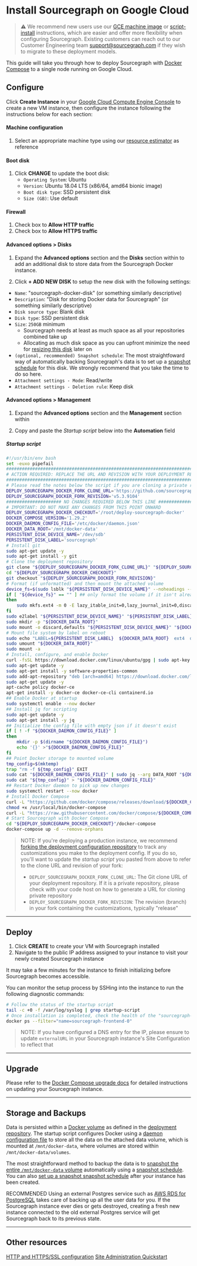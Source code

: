 # Install Sourcegraph on Google Cloud

> ⚠️ We recommend new users use our [GCE machine image](/admin/deploy/machine-images/gce) or [script-install](/admin/deploy/single-node/script) instructions, which are easier and offer more flexibility when configuring Sourcegraph. Existing customers can reach out to our Customer Engineering team support@sourcegraph.com if they wish to migrate to these deployment models.

This guide will take you through how to deploy Sourcegraph with [Docker Compose](https://docs.docker.com/compose/) to a single node running on Google Cloud.

## Configure

Click **Create Instance** in your [Google Cloud Compute Engine Console](https://console.cloud.google.com/compute/instances) to create a new VM instance, then configure the instance following the instructions below for each section:

#### Machine configuration
1. Select an appropriate machine type using our [resource estimator](/admin/deploy/resource_estimator) as reference

#### Boot disk
1. Click **CHANGE** to update the boot disk:
   * `Operating System`: Ubuntu
   * `Version`: Ubuntu 18.04 LTS (x86/64, amd64 bionic image)
   * `Boot disk type`: SSD persistent disk
   * `Size (GB)`: Use default

#### Firewall
1. Check box to **Allow HTTP traffic**
1. Check box to **Allow HTTPS traffic**

#### Advanced options > Disks

1. Expand the **Advanced options** section and the **Disks** section within to add an additional disk to store data from the Sourcegraph Docker instance.

1. Click **+ ADD NEW DISK** to setup the new disk with the following settings:
  * `Name`: "sourcegraph-docker-disk" (or something similarly descriptive)
  * `Description`: "Disk for storing Docker data for Sourcegraph" (or something similarly descriptive)
  * `Disk source type`: Blank disk
  * `Disk type`: SSD persistent disk
  * `Size`: `250GB` minimum
      * Sourcegraph needs at least as much space as all your repositories combined take up
      * Allocating as much disk space as you can upfront minimize the need for [resizing this disk](https://cloud.google.com/compute/docs/disks/add-persistent-disk#resize_pd) later on
  * `(optional, recommended) Snapshot schedule`: The most straightfoward way of automatically backing Sourcegraph's data is to set up a [snapshot schedule](https://cloud.google.com/compute/docs/disks/scheduled-snapshots) for this disk. We strongly recommend that you take the time to do so here.
  * `Attachment settings - Mode`: Read/write
  * `Attachment settings - Deletion rule`: Keep disk

#### Advanced options > Management

1. Expand the **Advanced options** section and the **Management** section within

2. Copy and paste the *Startup script* below into the **Automation** field

##### Startup script

```bash
#!/usr/bin/env bash
set -euxo pipefail
###############################################################################
# ACTION REQUIRED: REPLACE THE URL AND REVISION WITH YOUR DEPLOYMENT REPO INFO
###############################################################################
# Please read the notes below the script if you are cloning a private repository
DEPLOY_SOURCEGRAPH_DOCKER_FORK_CLONE_URL='https://github.com/sourcegraph/deploy-sourcegraph-docker.git'
DEPLOY_SOURCEGRAPH_DOCKER_FORK_REVISION='v5.3.9104'
##################### NO CHANGES REQUIRED BELOW THIS LINE #####################
# IMPORTANT: DO NOT MAKE ANY CHANGES FROM THIS POINT ONWARD
DEPLOY_SOURCEGRAPH_DOCKER_CHECKOUT='/root/deploy-sourcegraph-docker'
DOCKER_COMPOSE_VERSION='1.29.2'
DOCKER_DAEMON_CONFIG_FILE='/etc/docker/daemon.json'
DOCKER_DATA_ROOT='/mnt/docker-data'
PERSISTENT_DISK_DEVICE_NAME='/dev/sdb'
PERSISTENT_DISK_LABEL='sourcegraph'
# Install git
sudo apt-get update -y
sudo apt-get install -y git
# Clone the deployment repository
git clone "${DEPLOY_SOURCEGRAPH_DOCKER_FORK_CLONE_URL}" "${DEPLOY_SOURCEGRAPH_DOCKER_CHECKOUT}"
cd "${DEPLOY_SOURCEGRAPH_DOCKER_CHECKOUT}"
git checkout "${DEPLOY_SOURCEGRAPH_DOCKER_FORK_REVISION}"
# Format (if unformatted) and then mount the attached volume
device_fs=$(sudo lsblk "${PERSISTENT_DISK_DEVICE_NAME}" --noheadings --output fsType)
if [ "${device_fs}" == "" ] ## only format the volume if it isn't already formatted
then
    sudo mkfs.ext4 -m 0 -E lazy_itable_init=0,lazy_journal_init=0,discard "${PERSISTENT_DISK_DEVICE_NAME}"
fi
sudo e2label "${PERSISTENT_DISK_DEVICE_NAME}" "${PERSISTENT_DISK_LABEL}"
sudo mkdir -p "${DOCKER_DATA_ROOT}"
sudo mount -o discard,defaults "${PERSISTENT_DISK_DEVICE_NAME}" "${DOCKER_DATA_ROOT}"
# Mount file system by label on reboot
sudo echo "LABEL=${PERSISTENT_DISK_LABEL}  ${DOCKER_DATA_ROOT}  ext4  discard,defaults,nofail  0  2" | sudo tee -a /etc/fstab
sudo umount "${DOCKER_DATA_ROOT}"
sudo mount -a
# Install, configure, and enable Docker
curl -fsSL https://download.docker.com/linux/ubuntu/gpg | sudo apt-key add -
sudo apt-get update -y
sudo apt-get install -y software-properties-common
sudo add-apt-repository "deb [arch=amd64] https://download.docker.com/linux/ubuntu $(lsb_release -cs) stable"
sudo apt-get update -y
apt-cache policy docker-ce
apt-get install -y docker-ce docker-ce-cli containerd.io
## Enable Docker at startup
sudo systemctl enable --now docker
## Install jq for scripting
sudo apt-get update -y
sudo apt-get install -y jq
## Initialize the config file with empty json if it doesn't exist
if [ ! -f "${DOCKER_DAEMON_CONFIG_FILE}" ]
then
    mkdir -p $(dirname "${DOCKER_DAEMON_CONFIG_FILE}")
    echo '{}' >"${DOCKER_DAEMON_CONFIG_FILE}"
fi
## Point Docker storage to mounted volume
tmp_config=$(mktemp)
trap "rm -f ${tmp_config}" EXIT
sudo cat "${DOCKER_DAEMON_CONFIG_FILE}" | sudo jq --arg DATA_ROOT "${DOCKER_DATA_ROOT}" '.["data-root"]=$DATA_ROOT' > "${tmp_config}"
sudo cat "${tmp_config}" > "${DOCKER_DAEMON_CONFIG_FILE}"
## Restart Docker daemon to pick up new changes
sudo systemctl restart --now docker
# Install Docker Compose
curl -L "https://github.com/docker/compose/releases/download/${DOCKER_COMPOSE_VERSION}/docker-compose-$(uname -s)-$(uname -m)" -o /usr/local/bin/docker-compose
chmod +x /usr/local/bin/docker-compose
curl -L "https://raw.githubusercontent.com/docker/compose/${DOCKER_COMPOSE_VERSION}/contrib/completion/bash/docker-compose" -o /etc/bash_completion.d/docker-compose
# Start Sourcegraph with Docker Compose
cd "${DEPLOY_SOURCEGRAPH_DOCKER_CHECKOUT}"/docker-compose
docker-compose up -d --remove-orphans
```

> NOTE: If you're deploying a production instance, we recommend [forking the deployment configuration repository](/admin/deploy/docker-compose/#step-1-fork-the-deployment-repository) to track any customizations you make to the deployment config. If you do so, you'll want to update the *startup script* you pasted from above to refer to the clone URL and revision of your fork:
>
> - `DEPLOY_SOURCEGRAPH_DOCKER_FORK_CLONE_URL`: The Git clone URL of your deployment repository. If it is a private repository, please check with your code host on how to generate a URL for cloning private repository
> - `DEPLOY_SOURCEGRAPH_DOCKER_FORK_REVISION`: The revision (branch) in your fork containing the customizations, typically "release"

---

## Deploy

1. Click **CREATE** to create your VM with Sourcegraph installed
2. Navigate to the public IP address assigned to your instance to visit your newly created Sourcegraph instance

It may take a few minutes for the instance to finish initializing before Sourcegraph becomes accessible.

You can monitor the setup process by SSHing into the instance to run the following diagnostic commands:

```bash
# Follow the status of the startup script
tail -c +0 -f /var/log/syslog | grep startup-script
# Once installation is completed, check the health of the "sourcegraph-frontend" container
docker ps --filter="name=sourcegraph-frontend-0"
```

> NOTE: If you have configured a DNS entry for the IP, please ensure to update `externalURL` in your Sourcegraph instance's Site Configuration to reflect that

---

## Upgrade

Please refer to the [Docker Compose upgrade docs](/admin/deploy/docker-compose/upgrade) for detailed instructions on updating your Sourcegraph instance.

---

## Storage and Backups

Data is persisted within a [Docker volume](https://docs.docker.com/storage/volumes/) as defined in the [deployment repository](https://github.com/sourcegraph/deploy-sourcegraph-docker/blob/master/docker-compose/docker-compose.yaml). The startup script configures Docker using a [daemon configuration file](https://docs.docker.com/engine/reference/commandline/dockerd/#daemon-configuration-file) to store all the data on the attached data volume, which is mounted at `/mnt/docker-data`, where volumes are stored within `/mnt/docker-data/volumes`.

The most straightforward method to backup the data is to [snapshot the entire `/mnt/docker-data` volume](https://cloud.google.com/compute/docs/disks/create-snapshots) automatically using a [snapshot schedule](https://cloud.google.com/compute/docs/disks/scheduled-snapshots). You can also [set up a snapshot snapshot schedule](https://cloud.google.com/compute/docs/disks/scheduled-snapshots) after your instance has been created.

<span class="badge badge-note">RECOMMENDED</span> Using an external Postgres service such as [AWS RDS for PostgreSQL](https://aws.amazon.com/rds/) takes care of backing up all the user data for you. If the Sourcegraph instance ever dies or gets destroyed, creating a fresh new instance connected to the old external Postgres service will get Sourcegraph back to its previous state.

---

## Other resources

[HTTP and HTTPS/SSL configuration](/admin/http_https_configuration#sourcegraph-via-docker-compose-caddy-2)
[Site Administration Quickstart](/admin/how-to/site-admin-quickstart)
